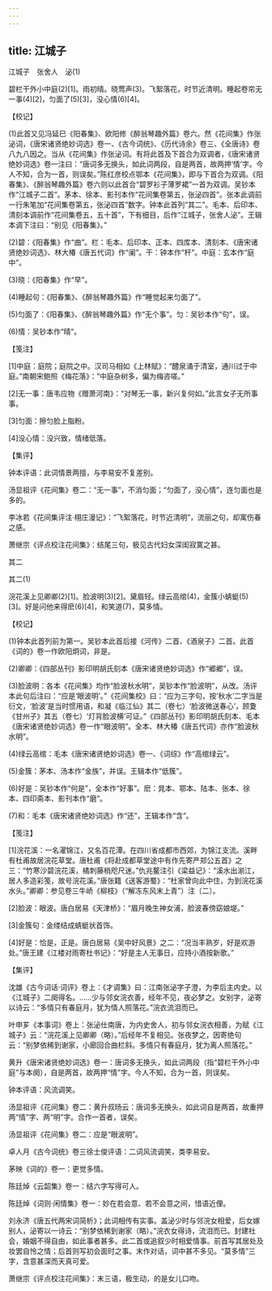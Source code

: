 ```yaml
---
---
---
```

title: 江城子
---



江城子　张舍人　泌(1)


碧栏干外小中庭(2)[1]。雨初晴。晓莺声(3)。飞絮落花，时节近清明。睡起卷帘无一事(4)[2]，匀面了(5)[3]，没心情(6)[4]。





【校记】


(1)此首又见冯延巳《阳春集》、欧阳修《醉翁琴趣外篇》卷六。然《花间集》作张泌词，《唐宋诸贤绝妙词选》卷一、《古今词统》、《历代诗余》卷三、《全唐诗》卷八九八因之。当从《花间集》作张泌词。有将此首及下首合为双调者，《唐宋诸贤绝妙词选》卷一注曰：“唐词多无换头，如此词两段，自是两首，故两押‘情’字。今人不知，合为一首，则误矣。”陈红彦校点鄂本《花间集》，即与下首合为双调。《阳春集》、《醉翁琴趣外篇》卷六则以此首合“碧罗衫子薄罗裙”一首为双调。吴钞本作“江城子二首”。茅本、徐本、影刊本作“花间集卷第五，张泌四首”。张本此调前一行朱笔加“花间集卷第五，张泌四首”数字。钟本此首列“其二”。毛本、后印本、清刻本调前作“花间集卷五，五十首”，下有细目，后作“江城子，张舍人泌”。王辑本调下注曰：“别见《阳春集》。”

(2)碧：《阳春集》作“曲”。栏：毛本、后印本、正本、四库本、清刻本、《唐宋诸贤绝妙词选》、林大椿《唐五代词》作“阑”。干：钟本作“杆”。中庭：玄本作“庭中”。

(3)晓：《阳春集》作“早”。

(4)睡起句：《阳春集》、《醉翁琴趣外篇》作“睡觉起来匀面了”。

(5)匀面了：《阳春集》、《醉翁琴趣外篇》作“无个事”。匀：吴钞本作“句”，误。

(6)情：吴钞本作“晴”。





【笺注】


[1]中庭：庭院；庭院之中。汉司马相如《上林赋》：“醴泉涌于清室，通川过于中庭。”南朝宋鲍照《梅花落》：“中庭杂树多，偏为梅咨嗟。”

[2]无一事：唐韦应物《赠萧河南》：“对琴无一事，新兴复何如。”此言女子无所事事。

[3]匀面：擦匀脸上脂粉。

[4]没心情：没兴致，情绪低落。





【集评】


钟本评语：此词情景两擅，与李易安不复差别。

汤显祖评《花间集》卷二：“无一事”，不消匀面；“匀面了，没心情”，连匀面也是多的。

李冰若《花间集评注·栩庄漫记》：“飞絮落花，时节近清明”，流丽之句，却寓伤春之感。

萧继宗《评点校注花间集》：结尾三句，极见古代妇女深闺寂寞之甚。





其二

其二(1)


浣花溪上见卿卿(2)[1]。脸波明(3)[2]。黛眉轻。绿云高绾(4)，金簇小蜻蜓(5)[3]。好是问他来得麽(6)[4]，和笑道(7)，莫多情。





【校记】


(1)钟本此首列前为第一。吴钞本此首后接《河传》二首、《酒泉子》二首。此首《词的》卷一作欧阳炯词，非是。

(2)卿卿：《四部丛刊》影印明胡氏刻本《唐宋诸贤绝妙词选》作“郷郷”，误。

(3)脸波明：各本《花间集》均作“脸波秋水明”，吴钞本作“脸波明”，从改。汤评本此句后注曰：“应是‘眼波明’。”《花间集校》曰：“应为三字句，按‘秋水’二字当是衍文，‘脸波’是当时惯用语，和凝《临江仙》其二（卷七）‘脸波微送春心’，顾夐《甘州子》其五（卷七）‘灯背脸波横’可证。”《四部丛刊》影印明胡氏刻本、毛本《唐宋诸贤绝妙词选》卷一作“眼波明”。全本、林大椿《唐五代词》亦作“脸波秋水明”。

(4)绿云高绾：毛本《唐宋诸贤绝妙词选》卷一、《词综》作“高绾绿云”。

(5)金簇：茅本、汤本作“金族”，并误。王辑本作“低簇”。

(6)好是：吴钞本作“何是”，全本作“好事”。麽：晁本、鄂本、陆本、张本、徐本、四印斋本、影刊本作“磨”。

(7)和：毛本《唐宋诸贤绝妙词选》作“还”，王辑本作“含”。





【笺注】


[1]浣花溪：一名濯锦江，又名百花潭。在四川省成都市西郊，为锦江支流。溪畔有杜甫故居浣花草堂。唐杜甫《将赴成都草堂途中有作先寄严郑公五首》之三：“竹寒沙碧浣花溪，橘刺藤梢咫尺迷。”仇兆鳌注引《梁益记》：“溪水出湔江，居人多造彩笺，故号浣花溪。”唐张籍《送客游蜀》：“杜家曾向此中住，为到浣花溪水头。”卿卿：参见卷三牛峤《柳枝》（“解冻东风末上青”）注〔二〕。

[2]脸波：眼波。唐白居易《天津桥》：“眉月晚生神女浦，脸波春傍窈娘堤。”

[3]金簇句：金缕结成蜻蜓状首饰。

[4]好是：恰是，正是。唐白居易《吴中好风景》之二：“况当丰熟岁，好是欢游处。”唐王建《江楼对雨寄杜书记》：“好是主人无事日，应持小酒按新歌。”





【集评】


沈雄《古今词话·词评》卷上：《才调集》曰：江南张泌字子澄，为李后主内史。以《江城子》二阕得名。……少与邻女浣衣善，经年不见，夜必梦之。女别字，泌寄以诗云：“多情只有春庭月，犹为情人照落花。”浣衣流泪而已。

叶申芗《本事词》卷上：张泌仕南唐，为内史舍人，初与邻女浣衣相善，为赋《江城子》云：“浣花溪上见卿卿（略）。”后经年不复相见。张夜梦之，因寄绝句云：“别梦依稀到谢家，小廊回合曲栏斜。多情只有春庭月，犹为离人照落花。”

黄升《唐宋诸贤绝妙词选》卷一：唐词多无换头，如此词两段（指“碧栏干外小中庭”与本阕），自是两首，故两押“情”字。今人不知，合为一首，则误矣。

钟本评语：风流调笑。

汤显祖评《花间集》卷二：黄升叔旸云：唐词多无换头，如此词自是两首，故重押两“情”字、两“明”字。合作一首者，误矣。

汤显祖评《花间集》卷二：应是“眼波明”。

卓人月《古今词统》卷三徐士俊评语：二词风流调笑，类李易安。

茅映《词的》卷一：更觉多情。

陈廷焯《云韶集》卷一：结六字写得可人。

陈廷焯《词则·闲情集》卷一：妙在若会意、若不会意之间，惜语近俚。

刘永济《唐五代两宋词简析》；此词相传有实事。盖泌少时与邻浣女相爱，后女嫁别人，泌寄以一诗云：“别梦依稀到谢家（略）。”浣衣女得诗，流泪而已。封建社会，婚姻不得自由，如此事者甚多。此二首或追叙少时相爱情事。前首写其居处及妆罢自怜之情；后首则写初会面时之事。末作对话，词中甚不多见。“莫多情”三字，含意甚深而天真可爱。

萧继宗《评点校注花间集》：末三语，极生动，的是女儿口吻。